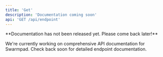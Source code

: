 ```yaml
---
title: 'Get'
description: 'Documentation coming soon'
api: 'GET /api/endpoint'
---
```


<Note>
  **Documentation has not been released yet. Please come back later!**
</Note>

We're currently working on comprehensive API documentation for Swarmpad. Check back soon for detailed endpoint documentation.